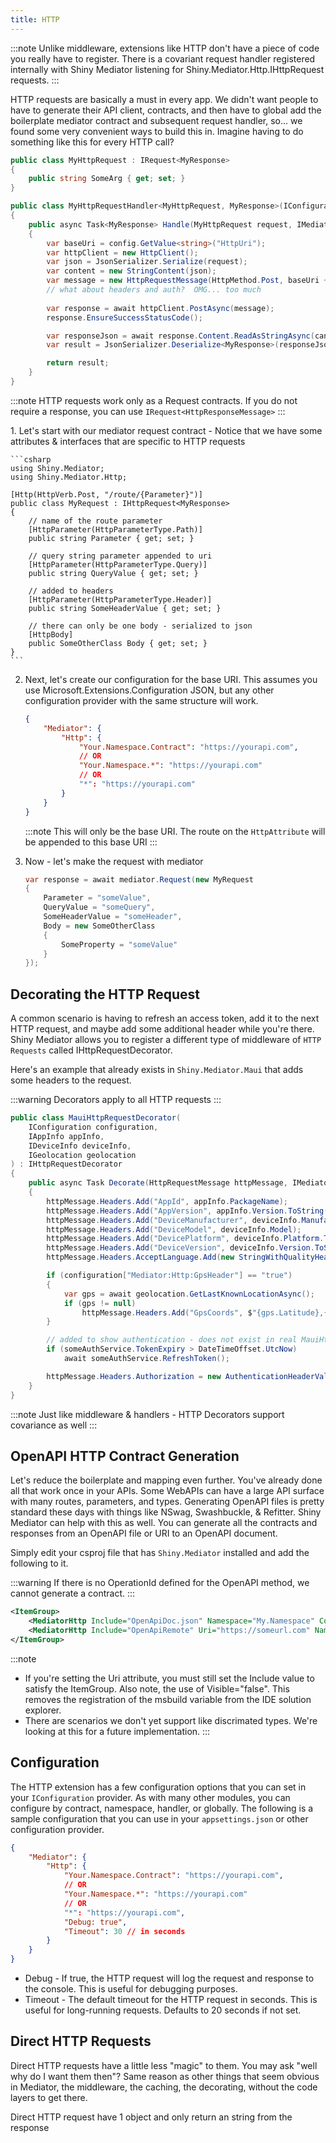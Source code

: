 ```yaml
---
title: HTTP
---
```


:::note
Unlike middleware, extensions like HTTP don't have a piece of code you really have to register.  There is a covariant request handler registered internally
with Shiny Mediator listening for Shiny.Mediator.Http.IHttpRequest requests. 
:::

HTTP requests are basically a must in every app.  We didn't want people to have to generate their API client, contracts, and then have to global
add the boilerplate mediator contract and subsequent request handler, so... we found some very convenient ways to build this in.  Imagine having to do something like
this for every HTTP call?

```csharp
public class MyHttpRequest : IRequest<MyResponse>
{
    public string SomeArg { get; set; }
}

public class MyHttpRequestHandler<MyHttpRequest, MyResponse>(IConfiguration config) : IRequestHandler<MyHttpRequest, MyResponse>
{
    public async Task<MyResponse> Handle(MyHttpRequest request, IMediatorContext context, CancellationToken cancellationToken)
    {
        var baseUri = config.GetValue<string>("HttpUri");
        var httpClient = new HttpClient();
        var json = JsonSerializer.Serialize(request);
        var content = new StringContent(json);
        var message = new HttpRequestMessage(HttpMethod.Post, baseUri + "/somerequest");
        // what about headers and auth?  OMG... too much
        
        var response = await httpClient.PostAsync(message);
        response.EnsureSuccessStatusCode();

        var responseJson = await response.Content.ReadAsStringAsync(cancellationToken);
        var result = JsonSerializer.Deserialize<MyResponse>(responseJson);

        return result;
    }
}

```

:::note
HTTP requests work only as a Request contracts.  If you do not require a response, you can use `IRequest<HttpResponseMessage>`
:::

<Steps>
1. Let's start with our mediator request contract - Notice that we have some attributes & interfaces that are specific to HTTP requests

    ```csharp
    using Shiny.Mediator;
    using Shiny.Mediator.Http;

    [Http(HttpVerb.Post, "/route/{Parameter}")]
    public class MyRequest : IHttpRequest<MyResponse>
    {
        // name of the route parameter
        [HttpParameter(HttpParameterType.Path)]
        public string Parameter { get; set; }

        // query string parameter appended to uri
        [HttpParameter(HttpParameterType.Query)]
        public string QueryValue { get; set; }

        // added to headers
        [HttpParameter(HttpParameterType.Header)]
        public string SomeHeaderValue { get; set; }

        // there can only be one body - serialized to json
        [HttpBody]
        public SomeOtherClass Body { get; set; }
    }
    ```

2. Next, let's create our configuration for the base URI.  This assumes you use Microsoft.Extensions.Configuration JSON, but any other configuration provider with the same structure will work.

    ```json
    {
        "Mediator": {
            "Http": {
                "Your.Namespace.Contract": "https://yourapi.com",
                // OR
                "Your.Namespace.*": "https://yourapi.com"
                // OR
                "*": "https://yourapi.com"
            }
        }
    }
    ```

    :::note
    This will only be the base URI.  The route on the `HttpAttribute` will be appended to this base URI 
    :::

3. Now - let's make the request with mediator

    ```csharp
    var response = await mediator.Request(new MyRequest
    {
        Parameter = "someValue",
        QueryValue = "someQuery",
        SomeHeaderValue = "someHeader",
        Body = new SomeOtherClass
        {
            SomeProperty = "someValue"
        }
    });
    ```
</Steps>

## Decorating the HTTP Request

A common scenario is having to refresh an access token, add it to the next HTTP request, and maybe add some additional header while you're there.  Shiny Mediator allows you to register 
a different type of middleware of `HTTP Requests` called IHttpRequestDecorator.  

Here's an example that already exists in `Shiny.Mediator.Maui` that adds some headers to the request.

:::warning
Decorators apply to all HTTP requests
:::

```csharp
public class MauiHttpRequestDecorator(
    IConfiguration configuration,
    IAppInfo appInfo,
    IDeviceInfo deviceInfo,
    IGeolocation geolocation
) : IHttpRequestDecorator
{
    public async Task Decorate(HttpRequestMessage httpMessage, IMediatorContext context)
    {
        httpMessage.Headers.Add("AppId", appInfo.PackageName);
        httpMessage.Headers.Add("AppVersion", appInfo.Version.ToString());
        httpMessage.Headers.Add("DeviceManufacturer", deviceInfo.Manufacturer);
        httpMessage.Headers.Add("DeviceModel", deviceInfo.Model);
        httpMessage.Headers.Add("DevicePlatform", deviceInfo.Platform.ToString());
        httpMessage.Headers.Add("DeviceVersion", deviceInfo.Version.ToString());
        httpMessage.Headers.AcceptLanguage.Add(new StringWithQualityHeaderValue(CultureInfo.CurrentCulture.Name));

        if (configuration["Mediator:Http:GpsHeader"] == "true")
        {
            var gps = await geolocation.GetLastKnownLocationAsync();
            if (gps != null)
                httpMessage.Headers.Add("GpsCoords", $"{gps.Latitude},{gps.Longitude}");
        }

        // added to show authentication - does not exist in real MauiHttpRequestDecorator
        if (someAuthService.TokenExpiry > DateTimeOffset.UtcNow)
            await someAuthService.RefreshToken();

        httpMessage.Headers.Authorization = new AuthenticationHeaderValue("Bearer", someAuthService.AccessToken);
    }
}
```

:::note
Just like middleware & handlers - HTTP Decorators support covariance as well
:::

## OpenAPI HTTP Contract Generation

Let's reduce the boilerplate and mapping even further.  You've already done all that work once in your APIs.  Some WebAPIs can have a large API surface with many routes, parameters, and types.  Generating OpenAPI files is pretty standard these days with things like NSwag, Swashbuckle, & Refitter.  Shiny Mediator can help with this as well.  You can generate all the contracts and responses from an OpenAPI file or URI to an OpenAPI document.

Simply edit your csproj file that has `Shiny.Mediator` installed and add the following to it.

:::warning
If there is no OperationId defined for the OpenAPI method, we cannot generate a contract.
:::

```xml
<ItemGroup>
    <MediatorHttp Include="OpenApiDoc.json" Namespace="My.Namespace" ContractPrefix="optional" ContractPostfix="HttpRequest" Visible="false" />
    <MediatorHttp Include="OpenApiRemote" Uri="https://someurl.com" Namespace="My.RemoteNamespace" ContractPrefix="optional" ContractPostfix="HttpRequest" Visible="false" />
</ItemGroup>
```

:::note
- If you're setting the Uri attribute, you must still set the Include value to satisfy the ItemGroup.  Also note, the use of Visible="false".  This removes the registration of the msbuild variable from the IDE solution explorer.
- There are scenarios we don't yet support like discrimated types.  We're looking at this for a future implementation.
:::

## Configuration

The HTTP extension has a few configuration options that you can set in your `IConfiguration` provider.  As with many other modules, you can configure 
by contract, namespace, handler, or globally.  The following is a sample configuration that you can use in your `appsettings.json` or other configuration provider.

```json
{
    "Mediator": {
        "Http": {
            "Your.Namespace.Contract": "https://yourapi.com",
            // OR
            "Your.Namespace.*": "https://yourapi.com"
            // OR
            "*": "https://yourapi.com",
            "Debug: true",
            "Timeout": 30 // in seconds
        }
    }
}
```

* Debug - If true, the HTTP request will log the request and response to the console.  This is useful for debugging purposes.
* Timeout - The default timeout for the HTTP request in seconds.  This is useful for long-running requests.  Defaults to 20 seconds if not set.

## Direct HTTP Requests

Direct HTTP requests have a little less "magic" to them.  You may ask "well why do I want them then"?  Same reason as other things that seem obvious in Mediator,
the middleware, the caching, the decorating, without the code layers to get there.

Direct HTTP request have 1 object and only return an string from the response